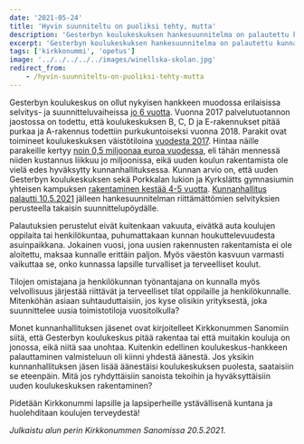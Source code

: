 ```yaml
---
date: '2021-05-24'
title: 'Hyvin suunniteltu on puoliksi tehty, mutta'
description: 'Gesterbyn koulukeskuksen hankesuunnitelma on palautettu kunnanhallituksesta lisävalmisteluun jo kolme kertaa. Kokonaisuudessaan hanketta on selvitetty ja suuniteltu jo 6 vuotta, mutta uutta rakennusta ei ole vieläkään aloitettu rakentamaan.'
excerpt: 'Gesterbyn koulukeskuksen hankesuunnitelma on palautettu kunnanhallituksesta lisävalmisteluun jo kolme kertaa. Kokonaisuudessaan hanketta on selvitetty ja suuniteltu jo 6 vuotta, mutta uutta rakennusta ei ole vieläkään aloitettu rakentamaan.'
tags: ['kirkkonummi', 'opetus']
image: '../../../../../images/winellska-skolan.jpg'
redirect_from:
    - /hyvin-suunniteltu-on-puoliksi-tehty-mutta
---
```



Gesterbyn koulukeskus on ollut nykyisen hankkeen muodossa erilaisissa selvitys- ja suunnitteluvaiheissa [jo 6 vuotta](http://kirkkonummi.oncloudos.com/cgi/DREQUEST.PHP?page=meetingitem&id=2021805-5). Vuonna 2017 palvelutuotannon jaostossa on todettu, että koulukeskuksen B, C, D ja E-rakennukset pitää purkaa ja A-rakennus todettiin purkukuntoiseksi vuonna 2018. Parakit ovat toimineet koulukeskuksen väistötiloina [vuodesta 2017](https://www.viisykkonen.fi/uutiset/kouluty%c3%b6-alkoi-loman-j%c3%a4lkeen-%e2%80%9dparakissa%e2%80%9d-%e2%80%93-gesterbyn-koulukeskuksen-v%c3%a4ist%c3%b6tiloista-voi-tulla). Hintaa näille parakeille kertyy [noin 0,5 miljoonaa euroa vuodessa](https://www.viisykkonen.fi/uutiset/gesterbyn-kouluparakit-j%C3%A4%C3%A4v%C3%A4t-pystyyn-pitk%C3%A4lle-ensi-vuosikymmenelle-%E2%88%92-v%C3%A4ist%C3%B6tilojen), eli tähän mennessä niiden kustannus liikkuu jo miljoonissa, eikä uuden koulun rakentamista ole vielä edes hyväksytty kunnanhallituksessa. Kunnan arvio on, että uuden Gesterbyn koulukeskuksen sekä Porkkalan lukion ja Kyrkslätts gymnasiumin yhteisen kampuksen [rakentaminen kestää 4-5 vuotta](https://www.viisykkonen.fi/uutiset/koulujen-v%C3%A4ist%C3%B6tilat-johtavat-ketjureaktioon-%E2%80%93-masalassa-uusi-paikka-parakille-tai). [Kunnanhallitus palautti 10.5.2021](https://arkisto.epaper.fi/kirkkonummensanomat/lehdet/6613/torstai-1352021) jälleen hankesuunnitelman riittämättömien selvityksien perusteella takaisin suunnittelupöydälle.

Palautuksien perustelut eivät kuitenkaan vakuuta, eivätkä auta koulujen oppilaita tai henkilökuntaa, puhumattakaan kunnan houkuttelevuudesta asuinpaikkana. Jokainen vuosi, jona uusien rakennusten rakentamista ei ole aloitettu, maksaa kunnalle erittäin paljon. Myös väestön kasvuun varmasti vaikuttaa se, onko kunnassa lapsille turvalliset ja terveelliset koulut.

<GesterbynParakit
    alt="Gesterbyn koulukeskuksen parakkirakennuksia"
    caption="Gesterbyn koulukeskuksen parakkirakennuksia"
/>

Tilojen omistajana ja henkilökunnan työnantajana on kunnalla myös velvollisuus järjestää riittävät ja terveelliset tilat oppilaille ja henkilökunnalle. Mitenköhän asiaan suhtauduttaisiin, jos kyse olisikin yrityksestä, joka suunnittelee uusia toimistotiloja vuositolkulla?

Monet kunnanhallituksen jäsenet ovat kirjoitelleet Kirkkonummen Sanomiin siitä, että Gesterbyn koulukeskus pitää rakentaa tai että muitakin kouluja on jonossa, eikä niitä saa unohtaa. Kuitenkin edellinen koulukeskus-hankkeen palauttaminen valmisteluun oli kiinni yhdestä äänestä. Jos yksikin kunnanhallituksen jäsen lisää äänestäisi koulukeskuksen puolesta, saataisiin se eteenpäin. Mitä jos ryhdyttäisiin sanoista tekoihin ja hyväksyttäisiin uuden koulukeskuksen rakentaminen?

Pidetään Kirkkonummi lapsille ja lapsiperheille ystävällisenä kuntana ja huolehditaan koulujen terveydestä!

_Julkaistu alun perin Kirkkonummen Sanomissa 20.5.2021._
